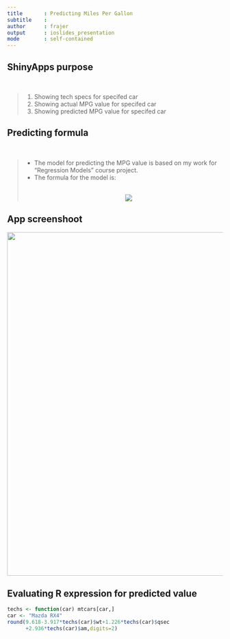 ```yaml
---
title       : Predicting Miles Per Gallon
subtitle    : 
author      : frajer
output      : ioslides_presentation
mode        : self-contained
--- 
```


<style>

.title-slide hgroup > h1,
.title-slide hgroup > h2 {
    color:  #00BFFF;
}

slide.segue h2{
    color: #00BFFF;
}
slide:not(.segue) h2{
    color: #00BFFF;
}
</style>

## ShinyApps purpose
<br>

> 1. Showing tech specs for specifed car<br>
> 2. Showing actual MPG value for specifed car<br>
> 3. Showing predicted MPG value for specifed car


## Predicting formula
<br>

> * The model for predicting the MPG value is based on my work for "Regression Models" course project.<br>
> * The formula for the model is: 
<div style='text-align: center;'>
    <br>
    <img src='model.png' />
</div>


## App screenshoot

<img src='app.png' width="800"/>



## Evaluating R expression for predicted value

```r
techs <- function(car) mtcars[car,]
car <- "Mazda RX4"
round(9.618-3.917*techs(car)$wt+1.226*techs(car)$qsec
      +2.936*techs(car)$am,digits=2)
```

